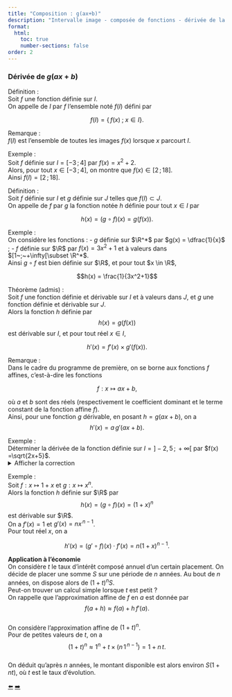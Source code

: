 ```yaml
---
title: "Composition : g(ax+b)"
description: "Intervalle image - composée de fonctions - dérivée de la composée"
format:
  html:
    toc: true
    number-sections: false
order: 2
---
```


### Dérivée de $g(ax+b)$

::: {.bloc .def}
<span class="bloc-titre">Définition : </span><br>
Soit $f$ une fonction définie sur $I$.<br>
On appelle \emph{intervalle image} de $I$ par $f$ l'ensemble noté $f(I)$ défini par

$$
f(I) = \left\{\,f(x)\; ;\; x \in I \right\}.
$$
:::

::: {.bloc .rem}
<span class="bloc-titre">Remarque : </span><br>
$f(I)$ est l'ensemble de toutes les images $f(x)$ lorsque $x$ parcourt $I$.
:::

::: {.bloc .ex}
<span class="bloc-titre">Exemple : </span><br>
Soit $f$ définie sur $I=[-3 \, ; \, 4]$ par $f(x)=x^2+2$.<br>
Alors, pour tout $x \in [-3\, ; \, 4]$, on montre que $f(x) \in [2\, ; \, 18]$.<br>
Ainsi $f(I)= [2\, ; \, 18]$.

:::


::: {.bloc .def}
<span class="bloc-titre">Définition : </span><br>
Soit $f$ définie sur $I$ et $g$ définie sur $J$ telles que $f(I)\subset J$.<br>
On appelle \emph{fonction composée} de $f$ par $g$ la fonction notée $h$ définie pour tout $x \in I$ par

$$
h(x)=(g \circ f)(x)=g(f(x)).
$$ 
:::

::: {.bloc .ex}
<span class="bloc-titre">Exemple : </span><br>
On considère les fonctions :
- $g$ définie sur $\R^*$ par $g(x) = \dfrac{1}{x}$ ;
- $f$ définie sur $\R$ par $f(x)=3x^2+1$ et à valeurs dans $[1~;~+\infty[\subset \R^*$.<br>
Ainsi $g \circ f$ est bien définie sur $\R$, et pour tout $x \in \R$,

$$h(x) = \frac{1}{3x^2+1}$$

:::

::: {.bloc .thm}
<span class="bloc-titre">Théorème (admis) : </span><br>
Soit $f$ une fonction définie et dérivable sur $I$ et à valeurs dans $J$, et $g$ une fonction définie et dérivable sur $J$.<br>
Alors la fonction $h$ définie par $$h(x)=g(f(x))$$
est dérivable sur $I$, et pour tout réel $x \in I$, 

$$
h'(x)= f'(x)\times g'\big(f(x)\big).
$$
:::

::: {.bloc .rem}
<span class="bloc-titre">Remarque : </span><br>
Dans le cadre du programme de première, on se borne aux fonctions $f$ affines, c'est-à-dire les fonctions

$$
f:x \longmapsto ax+b,
$$

où $a$ et $b$ sont des réels (respectivement le coefficient dominant et le terme constant de la fonction affine $f$).<br>
Ainsi, pour une fonction $g$ dérivable, en posant $h=g(ax+b)$, on a 
$$
h'(x) =a\, g'(ax+b).
$$
:::

::: {.bloc .ex}
<span class="bloc-titre">Exemple : </span><br>
Déterminer la dérivée de la fonction définie sur $I=]-2{,}5 \, ;\, +\infty[$ par $f(x) =\sqrt{2x+5}$.<br>
<details class="bloc cor"><summary>Afficher la correction</summary>
Soit $u$ définie sur $I$ par $u:x \longmapsto 2x+5$, et à valeurs dans $\R_+$.<br>
$u$ est dérivable sur $I$ et, pour tout $x \in I$, $u'(x)= 2$.<br>
Soit $v$ la fonction définie sur $\R_+^*$ par $v:x \longmapsto \sqrt{x}$.<br>
$v$ est dérivable sur $\R_+^*$ et, pour tout $x \in \R_+^*$, $v'(x)= \dfrac{1}{2\sqrt{x}}$.<br>
Ainsi $h=v \circ u$ est dérivable sur $I$. Or $$h'=(v'\circ u)\times u'.$$<br>
Pour tout réel $x \in I$,
$$
h'(x)= 2 \times \frac{1}{2\sqrt{2x+5}} = \frac{1}{\sqrt{2x+5}}.
$$
</details>
:::

::: {.bloc .ex}
<span class="bloc-titre">Exemple : </span><br>
Soit $f:x \longmapsto 1+x$ et $g:x \longmapsto x^n$.<br>
Alors la fonction $h$ définie sur $\R$ par $$h(x)=(g \circ f)(x)=(1+x)^n$$ est dérivable sur $\R$.<br>
On a $f'(x)=1$ et $g'(x)=n x^{\,n-1}$.<br>
Pour tout réel $x$, on a 

$$h'(x) = (g'\circ f)(x)\cdot f'(x)= n(1+x)^{n-1}.$$

:::

::: {.bloc .rem}
**Application à l'économie**<br>
On considère $t$ le taux d'intérêt composé annuel d'un certain placement. On décide de placer une somme $S$ sur une période de $n$ années. Au bout de $n$ années, on dispose alors de $(1+t)^n S$.<br>
Peut-on trouver un calcul simple lorsque $t$ est petit ?<br>
On rappelle que l'approximation affine de $f$ en $a$ est donnée par $$f(a+h) \approx f(a)+h\,f'(a).$$<br>
On considère l'approximation affine de $(1+t)^n$. <br>
Pour de petites valeurs de $t$, on a $$(1+t)^n \approx 1^n + t \times \big(n \, 1^{\,n-1}\big)=1+n\,t.$$<br>
On déduit qu'après $n$ années, le montant disponible est alors environ $S(1+nt)$, où $t$ est le taux d'évolution.
:::



<div class="nav-pages">
  <a class="prev" href="operation.html">⬅️</a>
  <a class="next" href="applications.html">➡️</a>
</div>